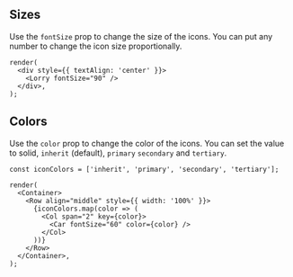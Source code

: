 
## Sizes

Use the `fontSize` prop to change the size of the icons.
You can put any number to change the icon size proportionally.

```tsx live
render(
  <div style={{ textAlign: 'center' }}>
    <Lorry fontSize="90" />
  </div>,
);
```

## Colors

Use the `color` prop to change the color of the icons.
You can set the value to solid, `inherit` (default), `primary` `secondary` and `tertiary`.

```tsx live
const iconColors = ['inherit', 'primary', 'secondary', 'tertiary'];

render(
  <Container>
    <Row align="middle" style={{ width: '100%' }}>
      {iconColors.map(color => (
        <Col span="2" key={color}>
          <Car fontSize="60" color={color} />
        </Col>
      ))}
    </Row>
  </Container>,
);
```
